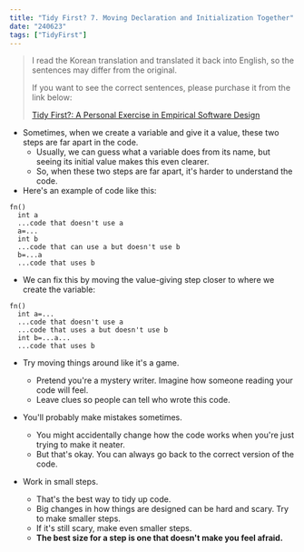 ```yaml
---
title: "Tidy First? 7. Moving Declaration and Initialization Together"
date: "240623"
tags: ["TidyFirst"]
---
```


> I read the Korean translation and translated it back into English, so the sentences may differ from the original.
>
> If you want to see the correct sentences, please purchase it from the link below:
>
> [Tidy First?: A Personal Exercise in Empirical Software Design](https://www.amazon.com/Tidy-First-Personal-Exercise-Empirical/dp/1098151240)

- Sometimes, when we create a variable and give it a value, these two steps are far apart in the code.
  - Usually, we can guess what a variable does from its name, but seeing its initial value makes this even clearer.
  - So, when these two steps are far apart, it's harder to understand the code.
- Here's an example of code like this:

```
fn()
  int a
  ...code that doesn't use a
  a=...
  int b
  ...code that can use a but doesn't use b
  b=...a
  ...code that uses b
```

- We can fix this by moving the value-giving step closer to where we create the variable:

```
fn()
  int a=...
  ...code that doesn't use a
  ...code that uses a but doesn't use b
  int b=...a...
  ...code that uses b
```

- Try moving things around like it's a game.

  - Pretend you're a mystery writer. Imagine how someone reading your code will feel.
  - Leave clues so people can tell who wrote this code.

- You'll probably make mistakes sometimes.

  - You might accidentally change how the code works when you're just trying to make it neater.
  - But that's okay. You can always go back to the correct version of the code.

- Work in small steps.
  - That's the best way to tidy up code.
  - Big changes in how things are designed can be hard and scary. Try to make smaller steps.
  - If it's still scary, make even smaller steps.
  - **The best size for a step is one that doesn't make you feel afraid.**
